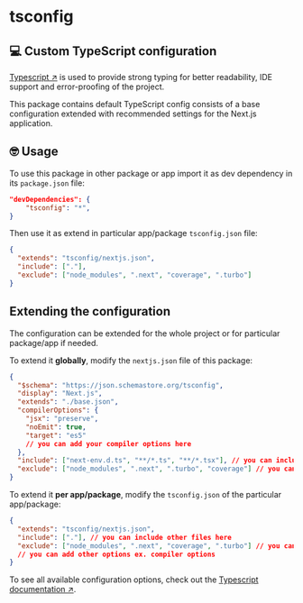 # tsconfig

## 💻 Custom TypeScript configuration

[Typescript ↗](https://www.typescriptlang.org/) is used to provide strong typing for better readability, IDE support
and error-proofing of the project.

This package contains default TypeScript config consists of a base configuration extended
with recommended settings for the Next.js application.

## 🤓 Usage

To use this package in other package or app import it as dev dependency in its `package.json` file:

```json
"devDependencies": {
    "tsconfig": "*",
}
```

Then use it as extend in particular app/package `tsconfig.json` file:

```json {2}
{
  "extends": "tsconfig/nextjs.json",
  "include": ["."],
  "exclude": ["node_modules", ".next", "coverage", ".turbo"]
}
```

## Extending the configuration

The configuration can be extended for the whole project or for particular package/app if needed.

To extend it **globally**, modify the `nextjs.json` file of this package:

```json {9, 11-12}
{
  "$schema": "https://json.schemastore.org/tsconfig",
  "display": "Next.js",
  "extends": "./base.json",
  "compilerOptions": {
    "jsx": "preserve",
    "noEmit": true,
    "target": "es5"
    // you can add your compiler options here
  },
  "include": ["next-env.d.ts", "**/*.ts", "**/*.tsx"], // you can include other files here
  "exclude": ["node_modules", ".next", ".turbo", "coverage"] // you can exclude other files here
}
```

To extend it **per app/package**, modify the `tsconfig.json` of the particular app/package:

```json {3-5}
{
  "extends": "tsconfig/nextjs.json",
  "include": ["."], // you can include other files here
  "exclude": ["node_modules", ".next", "coverage", ".turbo"] // you can exclude other files here
  // you can add other options ex. compiler options
}
```

To see all available configuration options, check out the [Typescript documentation ↗](https://www.typescriptlang.org/tsconfig).
